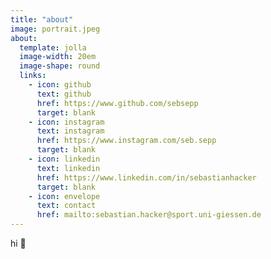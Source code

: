 ```yaml
---
title: "about"
image: portrait.jpeg
about:
  template: jolla
  image-width: 20em
  image-shape: round
  links:
    - icon: github
      text: github
      href: https://www.github.com/sebsepp
      target: blank
    - icon: instagram
      text: instagram
      href: https://www.instagram.com/seb.sepp
      target: blank
    - icon: linkedin
      text: linkedin
      href: https://www.linkedin.com/in/sebastianhacker
      target: blank
    - icon: envelope
      text: contact
      href: mailto:sebastian.hacker@sport.uni-giessen.de
---
```


hi 👋
